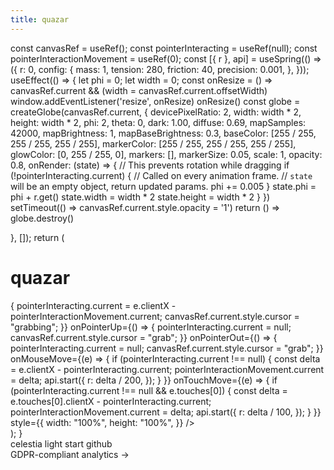 ```yaml
---
title: quazar
---
```


 
  const canvasRef = useRef();
  const pointerInteracting = useRef(null);
  const pointerInteractionMovement = useRef(0);
  const [{ r }, api] = useSpring(() => ({
    r: 0,
    config: {
      mass: 1,
      tension: 280,
      friction: 40,
      precision: 0.001,
    },
  }));
  useEffect(() => {
    let phi = 0;
    let width = 0;
    const onResize = () => canvasRef.current && (width = canvasRef.current.offsetWidth)
    window.addEventListener('resize', onResize)
    onResize()
    const globe = createGlobe(canvasRef.current, {
      devicePixelRatio: 2,
      width: width * 2,
      height: width * 2,
      phi: 2,
      theta: 0,
      dark: 1.00,
      diffuse: 0.69,
      mapSamples: 42000,
      mapBrightness: 1,
      mapBaseBrightness: 0.3,
      baseColor: [255 / 255, 255 / 255, 255 / 255],
      markerColor: [255 / 255, 255 / 255, 255 / 255],
      glowColor: [0, 255 / 255, 0],
      markers: [],
      markerSize: 0.05,
      scale: 1,
      opacity: 0.8,
      onRender: (state) => {
        // This prevents rotation while dragging
        if (!pointerInteracting.current) {
          // Called on every animation frame.
          // `state` will be an empty object, return updated params.
          phi += 0.005
        } 
        state.phi = phi + r.get()
        state.width = width * 2
        state.height = width * 2
      }
    })
    setTimeout(() => canvasRef.current.style.opacity = '1')
    return () => globe.destroy()

}, []);
return (

<div
  className="canvas-container"
  style={{
    width: "100%",
    maxWidth: 600,
    aspectRatio: 1,
    marginRight: "auto",
    marginLeft: "auto",
    position: "relative",
  }}
>
  <div
    style={{
      width: "100%",
      fontWeight: 900,
      top: "50%",
      transform: "translateY(-50%)",
      zIndex: 1,
      textAlign: "center",
      color: "#ffffff",
      pointerEvents: "none",
      userSelect: "none",
      position: "absolute",
      mixBlendMode: "screen",
    }}
  >
    <h1
      style={{
        fontSize: "min(9vw,3.2em)",
        letterSpacing: ".2em",
        textIndent: ".2em",
        margin: "auto",
        opacity: 1,
        zIndex: -1,
      }}
      className="title"
    >
      quazar
    </h1>
    <span style={{ fontSize: "1.3em", zIndex: -1 }}>
      <Text />
    </span>
  </div>
  <canvas
    ref={canvasRef}
    onPointerDown={(e) => {
      pointerInteracting.current =
        e.clientX - pointerInteractionMovement.current;
      canvasRef.current.style.cursor = "grabbing";
    }}
    onPointerUp={() => {
      pointerInteracting.current = null;
      canvasRef.current.style.cursor = "grab";
    }}
    onPointerOut={() => {
      pointerInteracting.current = null;
      canvasRef.current.style.cursor = "grab";
    }}
    onMouseMove={(e) => {
      if (pointerInteracting.current !== null) {
        const delta = e.clientX - pointerInteracting.current;
        pointerInteractionMovement.current = delta;
        api.start({
          r: delta / 200,
        });
      }
    }}
    onTouchMove={(e) => {
      if (pointerInteracting.current !== null && e.touches[0]) {
        const delta = e.touches[0].clientX - pointerInteracting.current;
        pointerInteractionMovement.current = delta;
        api.start({
          r: delta / 100,
        });
      }
    }}
    style={{
      width: "100%",
      height: "100%",
    }}
  />
</div>
); }

<Cobe />


<div style={{ textAlign: "center" }}>
  <div className="cta-container">
     <Link href="/intro" className="cta">
      celestia light start
    </Link>
    <Link className="cta" href="https://www.github.com/jcstein/node-app">
      github
    </Link>
 </div>
    <div style={{ marginTop: "2rem" }} />
    <Link
      href="https://plausible.io/quasarapp.xyz"
      target="_blank"
      style={{
        textDecoration: "underline",
        color: "inherit",
        opacity: 0.5,
        fontSize: 14,
      }}
    >
      GDPR-compliant analytics →
    </Link>
</div>

<style jsx global>{`
  @media only screen and (min-width: 600px) {
    .canvas-container {
      margin-top: 0px;
    }
  }
  @media only screen and (min-width: 900px) {
    .canvas-container {
      margin-top: calc(50vh - 50%);
    }
  }
  @media only screen and (min-width: 1200px) {
    .canvas-container {
      margin-top: calc(50vh - 50%);
    }
  }
  @media only screen and (min-width: 1536px) {
    .canvas-container {
      margin-top: calc(50vh - 50%);
    }
  }
  .nav {
    display: none;
  }
  .nextra-nav-container {
    display: none;
  }
  footer {
    display: none;
  }
  body {
    background: linear-gradient(
      180deg,
      hsla(0, 0%, 100%, 0) 0,
      #fff min(110vw, 800px)
    ),
  }
  .dark body {
    background: linear-gradient(to bottom, #000000 0%, #000000 100%);
    fixed repeating-radial-gradient(circle at 50% min(calc(50vw + 3.5rem), calc(300px + 5rem)), #050505 0, #000 40px, transparent 50px);
  }
  .cta {
  color: #333;
  font-size: 1.2rem;
  font-weight: 700;
  padding: 0.4rem 1rem;
  border-radius: 7px;
  text-decoration: none;
  user-select: none;
  box-shadow: 0 5px 50px rgba(0, 0, 0, 0);
  transition: all 0.4s ease;
  outline: none !important;
  }
  .cta-container {
  display: inline-flex;
  justify-content: center;
  }
  .cta-container:hover .cta {
    color: #999;
  }
  .cta-container .cta:hover {
    color: #000;
    box-shadow: 0 0 0 #efefef, 0 0 100px #efefef inset;
    outline: none;
  }
  .cta-container .cta:active {
    color: #000;
    box-shadow: 0 0 0 #efefef, 0 0 100px #ddd inset;
    outline: none;
  }
  .dark .cta {
  color: #ccc;
  }
  .dark .cta-container:hover .cta {
    color: #777;
  }
  .dark .cta-container .cta:hover {
    color: #fff;
    box-shadow: 0 0 0 #333, 0 0 100px #333 inset;
  }
  .dark .cta-container .cta:active {
    color: #fff;
    box-shadow: 0 0 0 #333, 0 0 100px #444 inset;
  }
`}</style>